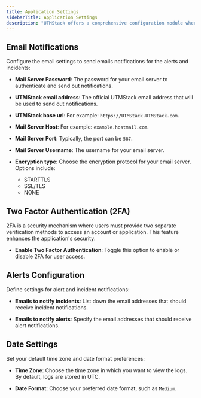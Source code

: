 ```yaml
---
title: Application Settings
sidebarTitle: Application Settings
description: "UTMStack offers a comprehensive configuration module where administrators can adjust various settings to customize the application according to their organizational preferences. Here's a detailed breakdown"
---
```


## Email Notifications

Configure the email settings to send emails notifications for the alerts and incidents:

- **Mail Server Password**: The password for your email server to authenticate and send out notifications.

- **UTMStack email address**: The official UTMStack email address that will be used to send out notifications.

- **UTMStack base url**: For example: `https://UTMStack.UTMStack.com`.

- **Mail Server Host**: For example: `example.hostmail.com`.

- **Mail Server Port**: Typically, the port can be `587`.

- **Mail Server Username**: The username for your email server.

- **Encryption type**: Choose the encryption protocol for your email server. Options include:
  - STARTTLS
  - SSL/TLS
  - NONE 



## Two Factor Authentication (2FA)

2FA is a security mechanism where users must provide two separate verification methods to access an account or application. This feature enhances the application's security:

- **Enable Two Factor Authentication**: Toggle this option to enable or disable 2FA for user access.


## Alerts Configuration

Define settings for alert and incident notifications:

- **Emails to notify incidents**: List down the email addresses that should receive incident notifications.

- **Emails to notify alerts**: Specify the email addresses that should receive alert notifications.

## Date Settings

Set your default time zone and date format preferences:

- **Time Zone**: Choose the time zone in which you want to view the logs. By default, logs are stored in UTC.

- **Date Format**: Choose your preferred date format, such as `Medium`.

